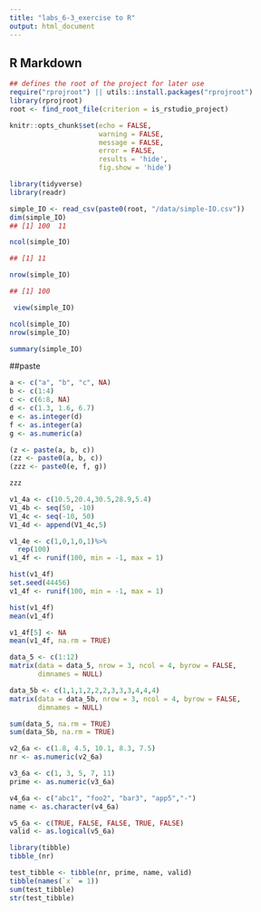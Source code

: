 ```yaml
---
title: "labs_6-3_exercise to R"
output: html_document
---
```




## R Markdown

```r
## defines the root of the project for later use
require("rprojroot") || utils::install.packages("rprojroot")
library(rprojroot)
root <- find_root_file(criterion = is_rstudio_project)
```

```r
knitr::opts_chunk$set(echo = FALSE, 
                      warning = FALSE, 
                      message = FALSE, 
                      error = FALSE,
                      results = 'hide',
                      fig.show = 'hide')
```

```r
library(tidyverse)
library(readr)
```

```r
simple_IO <- read_csv(paste0(root, "/data/simple-IO.csv"))
dim(simple_IO)
## [1] 100  11

ncol(simple_IO)

## [1] 11

nrow(simple_IO)

## [1] 100

 view(simple_IO)
```
```r
ncol(simple_IO)
nrow(simple_IO)
```
```r
summary(simple_IO)
```

##paste

```r
a <- c("a", "b", "c", NA)
b <- c(1:4)
c <- c(6:8, NA)
d <- c(1.3, 1.6, 6.7)
e <- as.integer(d)
f <- as.integer(a)
g <- as.numeric(a)

(z <- paste(a, b, c))
(zz <- paste0(a, b, c))
(zzz <- paste0(e, f, g))
```
```r
zzz

```
```r
v1_4a <- c(10.5,20.4,30.5,28.9,5.4)
V1_4b <- seq(50, -10)
V1_4c <- seq(-10, 50)
V1_4d <- append(V1_4c,5)

v1_4e <- c(1,0,1,0,1)%>%
  rep(100)
v1_4f <- runif(100, min = -1, max = 1)

hist(v1_4f)
set.seed(44456)
v1_4f <- runif(100, min = -1, max = 1)

hist(v1_4f)
mean(v1_4f)

v1_4f[5] <- NA
mean(v1_4f, na.rm = TRUE)
```
 
```r
data_5 <- c(1:12)
matrix(data = data_5, nrow = 3, ncol = 4, byrow = FALSE,
       dimnames = NULL)

```

```r
data_5b <- c(1,1,1,2,2,2,3,3,3,4,4,4)
matrix(data = data_5b, nrow = 3, ncol = 4, byrow = FALSE,
       dimnames = NULL)

```

```r
sum(data_5, na.rm = TRUE)
sum(data_5b, na.rm = TRUE)

```

```r
v2_6a <- c(1.8, 4.5, 10.1, 8.3, 7.5)
nr <- as.numeric(v2_6a)

v3_6a <- c(1, 3, 5, 7, 11)
prime <- as.numeric(v3_6a)

v4_6a <- c("abc1", "foo2", "bar3", "app5","-")
name <- as.character(v4_6a)

v5_6a <- c(TRUE, FALSE, FALSE, TRUE, FALSE)
valid <- as.logical(v5_6a)

library(tibble)
tibble_(nr)

test_tibble <- tibble(nr, prime, name, valid)
tibble(names(`x` = 1))
sum(test_tibble)
str(test_tibble)
```

